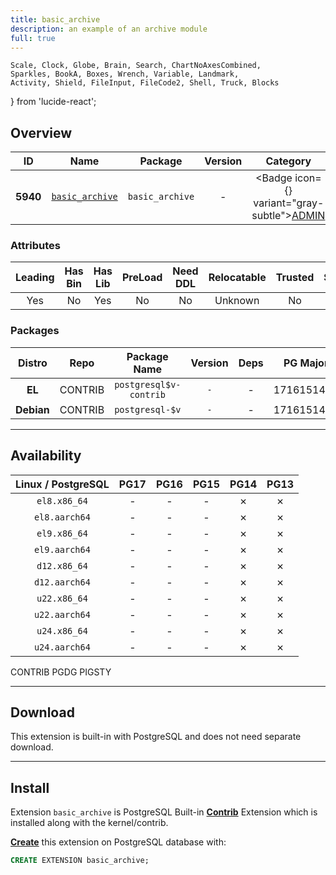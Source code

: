 ```yaml
---
title: basic_archive
description: an example of an archive module
full: true
---
```


    Scale, Clock, Globe, Brain, Search, ChartNoAxesCombined,
    Sparkles, BookA, Boxes, Wrench, Variable, Landmark,
    Activity, Shield, FileInput, FileCode2, Shell, Truck, Blocks
} from 'lucide-react';

## Overview

| <TooltipIconButton tooltip="Extension unique identifier" side="top">ID</TooltipIconButton> | <TooltipIconButton tooltip="Extension name" side="top">Name</TooltipIconButton> | <TooltipIconButton tooltip="Package name for installation" side="top">Package</TooltipIconButton> | <TooltipIconButton tooltip="Latest available extension version" side="top">Version</TooltipIconButton> | <TooltipIconButton tooltip="Extension category" side="top">Category</TooltipIconButton> | <TooltipIconButton tooltip="Open source license" side="top">License</TooltipIconButton> | <TooltipIconButton tooltip="Programming language" side="top">Lang</TooltipIconButton> |
|:--------:|:--------:|:----------:|:--------------:|:---------------------------------------:|:------------------------------------------------------:|:----:|
| **5940** | [`basic_archive`](https://www.postgresql.org/docs/current/basic-archive.html) | `basic_archive` | - | <Badge icon={<Landmark />} variant="gray-subtle"><a href="/ext/admin" className="no-underline">ADMIN</a></Badge> | <a href="/ext/list/license#postgresql" className="no-underline"><Badge icon={<Scale />} variant="blue-subtle">PostgreSQL</Badge></a> | <a href="/ext/list/lang#c"><Badge icon={<FileCode2 />} variant="blue-subtle">C</Badge></a> |

### Attributes

| <TooltipIconButton tooltip="The Primary Leading extension in the Package" side="top">Leading</TooltipIconButton> | <TooltipIconButton tooltip="Contains binary utils" side="top">Has Bin</TooltipIconButton> | <TooltipIconButton tooltip="Contains .so shared library files" side="top">Has Lib</TooltipIconButton> | <TooltipIconButton tooltip="Requires preloading via shared_preload_libraries" side="top">PreLoad</TooltipIconButton> | <TooltipIconButton tooltip="Requires CREATE EXTENSION DDL command" side="top">Need DDL</TooltipIconButton> | <TooltipIconButton tooltip="Can be installed in any schema" side="top">Relocatable</TooltipIconButton> | <TooltipIconButton tooltip="Can be created by non-superuser" side="top">Trusted</TooltipIconButton> | <TooltipIconButton tooltip="Schemas used by this extension" side="top">Schemas</TooltipIconButton> |
|:-------:|:-------:|:-------:|:-------:|:--------:|:-----------:|:-------:|:-------:|
| Yes | No | Yes | No | No | Unknown | No | - |

### Packages

| <TooltipIconButton tooltip="Linux distribution family, EL or Debian" side="top">Distro</TooltipIconButton> | <TooltipIconButton tooltip="Package repository" side="top">Repo</TooltipIconButton> | <TooltipIconButton tooltip="The RPM/DEB Package Name Pattern (replace $v with real pg major)" side="top">Package Name</TooltipIconButton> | <TooltipIconButton tooltip="Latest package version" side="top">Version</TooltipIconButton> | <TooltipIconButton tooltip="RPM/DEB Package dependencies" side="top">Deps</TooltipIconButton> | <TooltipIconButton tooltip="Available in these PostgreSQL Major Versions" side="top">PG Major</TooltipIconButton> |
|:----------:|:--------:|:------------------------:|:-----------:|:------------:|:------------------:|
|   **EL**   | <Badge variant="green-subtle"><span className="font-bold">CONTRIB</span></Badge> | `postgresql$v-contrib` | `-` | - | <Badge variant="green-subtle">17</Badge><Badge variant="green-subtle">16</Badge><Badge variant="green-subtle">15</Badge><Badge variant="red-subtle">14</Badge><Badge variant="red-subtle">13</Badge> |
| **Debian** | <Badge variant="green-subtle"><span className="font-bold">CONTRIB</span></Badge> | `postgresql-$v` | `-` | - | <Badge variant="green-subtle">17</Badge><Badge variant="green-subtle">16</Badge><Badge variant="green-subtle">15</Badge><Badge variant="red-subtle">14</Badge><Badge variant="red-subtle">13</Badge> |



------

## Availability

| <TooltipIconButton tooltip="Linux Distro Arch / PostgreSQL Major Version" side="top">Linux / PostgreSQL </TooltipIconButton> | **PG17** | **PG16** | **PG15** | <span className="text-red-500">**PG14**</span> | <span className="text-red-500">**PG13**</span> |
|:-----:|:-----:|:-----:|:-----:|:-----:|:-----:|
| `el8.x86_64` | <Badge variant="green-subtle">-</Badge> | <Badge variant="green-subtle">-</Badge> | <Badge variant="green-subtle">-</Badge> | <Badge variant="red-subtle">✗</Badge> | <Badge variant="red-subtle">✗</Badge> |
| `el8.aarch64` | <Badge variant="green-subtle">-</Badge> | <Badge variant="green-subtle">-</Badge> | <Badge variant="green-subtle">-</Badge> | <Badge variant="red-subtle">✗</Badge> | <Badge variant="red-subtle">✗</Badge> |
| `el9.x86_64` | <Badge variant="green-subtle">-</Badge> | <Badge variant="green-subtle">-</Badge> | <Badge variant="green-subtle">-</Badge> | <Badge variant="red-subtle">✗</Badge> | <Badge variant="red-subtle">✗</Badge> |
| `el9.aarch64` | <Badge variant="green-subtle">-</Badge> | <Badge variant="green-subtle">-</Badge> | <Badge variant="green-subtle">-</Badge> | <Badge variant="red-subtle">✗</Badge> | <Badge variant="red-subtle">✗</Badge> |
| `d12.x86_64` | <Badge variant="green-subtle">-</Badge> | <Badge variant="green-subtle">-</Badge> | <Badge variant="green-subtle">-</Badge> | <Badge variant="red-subtle">✗</Badge> | <Badge variant="red-subtle">✗</Badge> |
| `d12.aarch64` | <Badge variant="green-subtle">-</Badge> | <Badge variant="green-subtle">-</Badge> | <Badge variant="green-subtle">-</Badge> | <Badge variant="red-subtle">✗</Badge> | <Badge variant="red-subtle">✗</Badge> |
| `u22.x86_64` | <Badge variant="green-subtle">-</Badge> | <Badge variant="green-subtle">-</Badge> | <Badge variant="green-subtle">-</Badge> | <Badge variant="red-subtle">✗</Badge> | <Badge variant="red-subtle">✗</Badge> |
| `u22.aarch64` | <Badge variant="green-subtle">-</Badge> | <Badge variant="green-subtle">-</Badge> | <Badge variant="green-subtle">-</Badge> | <Badge variant="red-subtle">✗</Badge> | <Badge variant="red-subtle">✗</Badge> |
| `u24.x86_64` | <Badge variant="green-subtle">-</Badge> | <Badge variant="green-subtle">-</Badge> | <Badge variant="green-subtle">-</Badge> | <Badge variant="red-subtle">✗</Badge> | <Badge variant="red-subtle">✗</Badge> |
| `u24.aarch64` | <Badge variant="green-subtle">-</Badge> | <Badge variant="green-subtle">-</Badge> | <Badge variant="green-subtle">-</Badge> | <Badge variant="red-subtle">✗</Badge> | <Badge variant="red-subtle">✗</Badge> |

<Badge variant="green-subtle"><span className="font-black">CONTRIB</span></Badge> <Badge variant="blue-subtle"><span className="font-black">PGDG</span></Badge> <Badge variant="amber-subtle"><span className="font-black">PIGSTY</span></Badge>

------

## Download

This extension is built-in with PostgreSQL and does not need separate download.

------

## Install

Extension `basic_archive` is PostgreSQL Built-in [**Contrib**](/ext/list/contrib) Extension which is installed along with the kernel/contrib.

[**Create**](/docs/pgsql/extension/create) this extension on PostgreSQL database with:

```sql
CREATE EXTENSION basic_archive;
```


